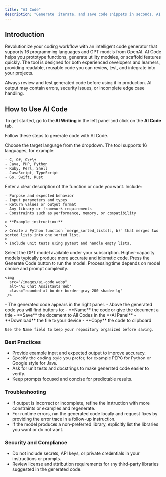 ```yaml
---
title: "AI Code"
description: "Generate, iterate, and save code snippets in seconds. AI Code accelerates development by producing working code in your chosen language and model based on clear instructions."
---
```


## Introduction

Revolutionize your coding workflow with an intelligent code generator that supports 16 programming languages and GPT models from OpenAI. AI Code helps you prototype functions, generate utility modules, or scaffold features quickly. The tool is designed for both experienced developers and learners, providing readable, reusable code you can review, test, and integrate into your projects.

<Warning>
  Always review and test generated code before using it in production. AI output may contain errors, security issues, or incomplete edge case handling.
</Warning>

## How to Use AI Code

To get started, go to the **AI Writing** in the left panel and click on the **AI Code** tab.

Follow these steps to generate code with AI Code.

<Steps>
  <Step title="Select Programming Language">
    Choose the target language from the dropdown. The tool supports 16 languages, for example:

    - C, C#, C\+\+
    - Java, PHP, Python
    - Ruby, Perl, Shell
    - JavaScript, TypeScript
    - Go, Swift, Rust
  </Step>
  <Step title="Provide Instructions">
    Enter a clear description of the function or code you want. Include:

    - Purpose and expected behavior
    - Input parameters and types
    - Return values or output format
    - Any library or framework requirements
    - Constraints such as performance, memory, or compatibility

    > **Example instruction:**
    >
    > Create a Python function `merge_sorted_lists(a, b)` that merges two sorted lists into one sorted list.
    >
    > Include unit tests using pytest and handle empty lists.
  </Step>
  <Step title="Choose AI Model">
    Select the GPT model available under your subscription. Higher-capacity models typically produce more accurate and idiomatic code.
  </Step>
  <Step title="Click Generate Code">
    Press the Generate Code button to run the model. Processing time depends on model choice and prompt complexity.

    <img 
      src="/images/ai-code.webp" 
      alt="AI Chat Assistants Web" 
      class="rounded-xl border border-gray-200 shadow-lg"
     />
  </Step>
  <Step title="Review, Save, and Export">
    - The generated code appears in the right panel.
    - Above the generated code you will find buttons to:
      - **Name** the code or give the document a title
      - **Save** the document to All Codes in the **AI Panel**
      - **Download** the file to your device
      - **Copy** the code to clipboard

    Use the Name field to keep your repository organized before saving.
  </Step>
</Steps>

### Best Practices

- Provide example input and expected output to improve accuracy.
- Specify the coding style you prefer, for example PEP8 for Python or Google style for Java.
- Ask for unit tests and docstrings to make generated code easier to verify.
- Keep prompts focused and concise for predictable results.

### Troubleshooting

- If output is incorrect or incomplete, refine the instruction with more constraints or examples and regenerate.
- For runtime errors, run the generated code locally and request fixes by providing the error trace in a follow-up instruction.
- If the model produces a non-preferred library, explicitly list the libraries you want or do not want.

### Security and Compliance

- Do not include secrets, API keys, or private credentials in your instructions or prompts.
- Review license and attribution requirements for any third-party libraries suggested in the generated code.